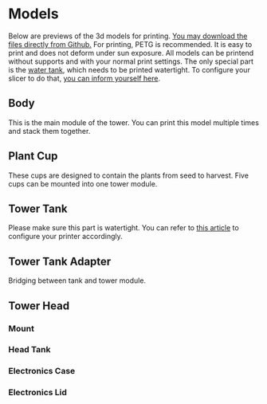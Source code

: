 
<Head>
  <title>AeroTower Models</title>
</Head>

# Models

Below are previews of the 3d models for printing. [You may download the files directly from Github.](https://github.com/urban-smart-grow/AeroTower/tree/main/exports)
For printing, PETG is recommended. It is easy to print and does not deform under sun exposure.
All models can be printend without supports and with your normal print settings.
The only special part is the [water tank](#tower-tank), which needs to be printed watertight. To configure your slicer to do that, [you can inform yourself here](https://help.prusa3d.com/article/watertight-prints_112324).

## Body

This is the main module of the tower. You can print this model multiple times and stack them together.

<ModelViewer url='https://raw.githubusercontent.com/urban-smart-grow/AeroTower/main/exports/body.stl' />

## Plant Cup

These cups are designed to contain the plants from seed to harvest.
Five cups can be mounted into one tower module.

<ModelViewer url='https://raw.githubusercontent.com/urban-smart-grow/AeroTower/main/exports/plant_cup.stl' />

## Tower Tank

Please make sure this part is watertight. You can refer to [this article](https://help.prusa3d.com/article/watertight-prints_112324) to configure your printer accordingly.

<ModelViewer url='https://raw.githubusercontent.com/urban-smart-grow/AeroTower/main/exports/tank.stl' />

## Tower Tank Adapter

Bridging between tank and tower module.

<ModelViewer url='https://raw.githubusercontent.com/urban-smart-grow/AeroTower/main/exports/tank_adapter.stl' />

## Tower Head

### Mount

<ModelViewer url='https://raw.githubusercontent.com/urban-smart-grow/AeroTower/main/exports/head_mount.stl' />

### Head Tank

<ModelViewer url='https://raw.githubusercontent.com/urban-smart-grow/AeroTower/main/exports/head_tank.stl' />

### Electronics Case

<ModelViewer url='https://raw.githubusercontent.com/urban-smart-grow/AeroTower/main/exports/head_electronics_case.stl' />

### Electronics Lid

<ModelViewer url='https://raw.githubusercontent.com/urban-smart-grow/AeroTower/main/exports/head_electronics_lid.stl' />
